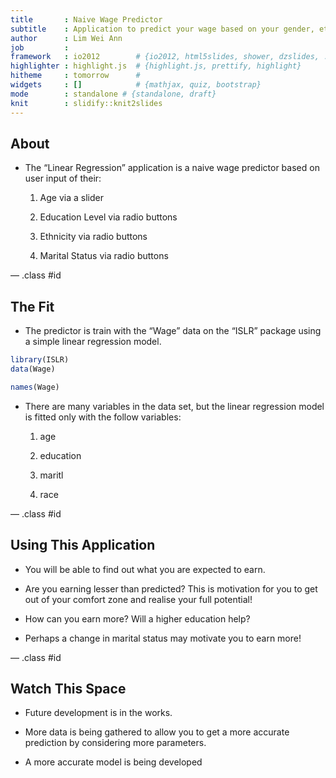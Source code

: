 ```yaml
---
title       : Naive Wage Predictor
subtitle    : Application to predict your wage based on your gender, ethnicity, education level, and marital status
author      : Lim Wei Ann
job         : 
framework   : io2012        # {io2012, html5slides, shower, dzslides, ...}
highlighter : highlight.js  # {highlight.js, prettify, highlight}
hitheme     : tomorrow      # 
widgets     : []            # {mathjax, quiz, bootstrap}
mode        : standalone # {standalone, draft}
knit        : slidify::knit2slides
---
```


## About

- The "Linear Regression" application is a naive wage predictor based on user input of their:

    1. Age via a slider   
    
    2. Education Level via radio buttons
    
    3. Ethnicity via radio buttons
    
    4. Marital Status via radio buttons


--- .class #id 


## The Fit

- The predictor is train with the "Wage" data on the "ISLR" package using a simple linear regression model.

```r
library(ISLR)
data(Wage)
```
```r
names(Wage)
```

- There are many variables in the data set, but the linear regression model is fitted only with the follow variables:

    1. age

    2. education

    3. maritl

    4. race

--- .class #id 

## Using This Application

- You will be able to find out what you are expected to earn.

- Are you earning lesser than predicted? This is motivation for you to get out of your comfort zone and realise your full potential!

- How can you earn more? Will a higher education help?

- Perhaps a change in marital status may motivate you to earn more!

--- .class #id 

## Watch This Space

- Future development is in the works.

- More data is being gathered to allow you to get a more accurate prediction by considering more parameters.

- A more accurate model is being developed
